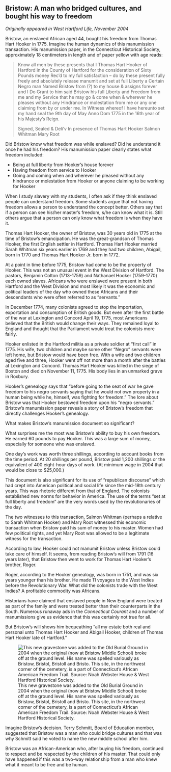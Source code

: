 ## Bristow: A man who bridged cultures, and bought his way to freedom {-}

*Originally appeared in West Hartford Life, November 2004*

Bristow, an enslaved African aged 44, bought his freedom from Thomas Hart Hooker in 1775. Imagine the human dynamics of this manumission transaction. His manumission paper, in the Connecticut Historical Society, approximately 18 centimeters in length and of paper yellow with age reads:

> Know all men by these presents that I Thomas Hart Hooker of Hartford in the County of Hartford for the consideration of Sixty Pounds money Rec’d to my full satisfaction – do by these present fully freely and absolutely release manumit and set at full Liberty a Certain Negro man Named Bristow from (?) to my house & assigns forever and I Do Grant to him said Bristow his full Liberty and Freedom from me and my Service that he may go & come when & wherever he pleases without any Hindrance or molestation from me or any one claiming from by or under me. In Witness whereof I have hereunto set my hand seal the 9th day of May Anno Dom 1775 in the 16th year of his Majesty’s Reign.
>
> Signed, Sealed & Deli’v
> In presence of Thomas Hart Hooker
> Salmon Whitman
> Mary Root

Did Bristow know what freedom was while enslaved? Did he understand it once he had his freedom? His manumission paper clearly states what freedom included:

- Being at full liberty from Hooker's house forever
- Having freedom from service to Hooker
- Going and coming when and wherever he pleased without any hindrance or molestation from Hooker or anyone claiming to be working for Hooker

When I study slavery with my students, I often ask if they think enslaved people can understand freedom. Some students argue that not having freedom allows a person to understand the concept better. Others say that if a person can see his/her master’s freedom, s/he can know what it is. Still others argue that a person can only know what freedom is when they have it.

Thomas Hart Hooker, the owner of Bristow, was 30 years old in 1775 at the time of Bristow's emancipation. He was the great-grandson of Thomas Hooker, the first English settler in Hartford. Thomas Hart Hooker married Sarah Whitman six years earlier in 1769 and they had two children, Abigail, born in 1770 and Thomas Hart Hooker Jr. born in 1772.

At a point in time before 1775, Bristow had come to be the property of Hooker. This was not an unusual event in the West Division of Hartford. The pastors, Benjamin Colton (1713-1759) and Nathanael Hooker (1759-1770) each owned slaves. Africans who were enslaved were present in both Hartford and the West Division and most likely it was the economic and political leaders of the day who owned these Africans and their descendants who were often referred to as "servants."

In December 1774, many colonists agreed to stop the importation, exportation and consumption of British goods. But even after the first battle of the war at Lexington and Concord April 19, 1775, most Americans believed that the British would change their ways. They remained loyal to England and thought that the Parliament would treat the colonists more fairly.

Hooker enlisted in the Hartford militia as a private soldier at "first call" in 1775. His wife, two children and maybe some other “Negro” servants were left home, but Bristow would have been free. With a wife and two children aged five and three, Hooker went off not more than a month after the battles at Lexington and Concord. Thomas Hart Hooker was killed in the siege of Boston and died on November 11, 1775. His body lies in an unmarked grave in Roxbury.

Hooker’s genealogy says that "before going to the seat of war he gave freedom to his negro servants saying that he would not own property in a human being while he, himself, was fighting for freedom." The lore about Bristow was that Hooker bestowed freedom upon his “negro servants." Bristow's manumission paper reveals a story of Bristow’s freedom that directly challenges Hooker’s genealogy.

What makes Bristow's manumission document so significant?

What surprises me the most was Bristow's ability to buy his own freedom. He earned 60 pounds to pay Hooker. This was a large sum of money, especially for someone who was enslaved.

One day’s work was worth three shillings, according to account books from the time period. At 20 shillings per pound, Bristow paid 1,200 shillings or the equivalent of 400 eight-hour days of work. (At minimum wage in 2004 that would be close to $25,000.)

This document is also significant for its use of “republican discourse" which had crept into American political and social life since the mid-18th century years. This was rhetoric different from that of England. The colonists established new norms for behavior in America. The use of the terms "set at full liberty and freedom" are the very words used by the revolutionaries of the day.

The two witnesses to this transaction, Salmon Whitman (perhaps a relative to Sarah Whitman Hooker) and Mary Root witnessed this economic transaction when Bristow paid his sum of money to his master. Women had few political rights, and yet Mary Root was allowed to be a legitimate witness for the transaction.

According to law, Hooker could not manumit Bristow unless Bristow could take care of himself. It seems, from reading Bristow's will from 1791 (16 years later), that Bristow then went to work for Thomas Hart Hooker's brother, Roger.

Roger, according to the Hooker genealogy, was born in 1751, and was six years younger than his brother. He made 11 voyages to the West Indies before the Revolutionary War. What did the colonists trade with the West Indies? A profitable commodity was Africans.

Historians have claimed that enslaved people in New England were treated as part of the family and were treated better than their counterparts in the South. Numerous runaway ads in the *Connecticut Courant* and a number of manumissions give us evidence that this was certainly not true for all.

But Bristow's will shows him bequeathing "all my estate both real and personal unto Thomas Hart Hooker and Abigail Hooker, children of Thomas Hart Hooker late of Hartford."

![This new gravestone was added to the Old Burial Ground in 2004 when the original (now at Bristow Middle School) broke off at the ground level. His name was spelled variously as Bristow, Bristol, Bristoll and Bristo. This site, in the northwest corner of the cemetery, is a part of Connecticut’s African American Freedom Trail. Source: Noah Webster House & West Hartford Historical Society.](images/01-Bristow.jpg)

Imagine Bristow's decision. Terry Schmitt, Board of Education member, suggested that Bristow was a man who could bridge cultures and that was why Schmitt said he voted to name the new middle school after him.

Bristow was an African-American who, after buying his freedom, continued to respect and be respected by the children of his master. That could only have happened if this was a two-way relationship from a man who knew what it meant to be free and be human.
